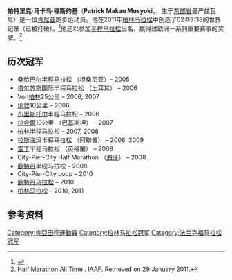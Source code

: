 {{Infobox sportsperson
| honorific_prefix          = 
| name                      = Patrick Makau Musyoki
| honorific_suffix          = 
| image                     = Patrick Makau Musyoki running world record at Berlin Marathon 2011.jpg
| image_size                = 
| alt                       = 
| caption                   = 
| headercolor               = 
| textcolor                 = 
| real_name                 = 
| native_name               = 
| native_name_lang          = 
| romanizedname             = 
| english_name              = 
| birth_name                = 
| nickname                  = 
| nationality               = {{KEN}}
| national_team             = {{KEN}}
| ethnicity                 = 
| hometown                  = 
| citizenship               = 
| birth_date                = {{Birth date and age|year=1985|month=3|day=2}}
| birth_place               = {{KEN}}東部省Manyanzwani
| death_date                = 
| death_place               = 
| resting_place             = 
| resting_place_coordinates = 
| monuments                 = 
| residence                 = {{KEN}}裂谷省卡耶亞多縣Ngong
| education                 = 
| alma_mater                = 
| occupation                = 
| years_active              = 2006 -
| employer                  = 
| agent                     = 
| height                    = {{height|m=1.72}}
| weight                    = {{weight|kg=59}}
| spouse                    = Catherine
| life_partner              = 
| other_interests           = 
| website                   = 
| module                    = 
| country                   = {{KEN}}
| sport                     = 田徑
| disability                = 
| disability_class          = 
| rank                      = 
| event                     = 中長跑、長跑
| universityteam            = 
| collegeteam               = 
| league                    = 
| league_type               = 
| club                      = 
| team                      = 
| turnedpro                 = 
| partner                   = 
| former_partner            = 
| coach                     = 
| retired                   = 
| coaching                  = 
| module2                   = 
| worlds                    = 
{{ubl
|'''2006年世界路跑錦標賽'''：20公里第26名
|'''2007年世界路跑錦標賽'''：半程馬拉松第2名
|'''2007年世界路跑錦標賽'''：Team第1名
|'''2008年世界路跑錦標賽'''：半程馬拉松第2名
|'''2008年世界路跑錦標賽'''：Team第1名
}}
| regionals                 = 
| nationals                 = 
| olympics                  = 
| paralympics               = 
| highestranking            = 
| pb                        = 
{{ubl
|'''3000公尺'''：7分54.50秒 （2007年）
|'''5000公尺'''：13分42.84秒 （2006年）
|'''10000公尺'''：29分31.5秒 （2013年）
|'''10公里'''：27分27秒 （2007年）
|'''15公里'''：41分30秒 （2009年）
|'''10英里'''：45分41秒 （2012年）
|'''20公里'''：56分13秒 （2007年）
|'''半程馬拉松'''：58分52秒 （2009年 '''拉斯海瑪半程馬拉松紀錄'''）
|'''25公里'''：1小時13分18秒 （2011年）
|'''30公里'''：1小時27分38秒 （2011年）
|'''馬拉松'''：2小時03分38秒 （2011年）
}}
| medaltemplates            = 
{{MedalCountry|{{KEN}}}}
{{MedalSport|男子田徑}}
{{MedalCompetition|世界路跑錦標賽}}
{{MedalSilver|2007年義大利烏迪內省|半程馬拉松}}
{{MedalGold|2007年義大利烏迪內省|Team}}
{{MedalSilver|2008年巴西里約熱內盧|半程馬拉松}}
{{MedalGold|2008年巴西里約熱內盧|Team}}
| show-medals               = 
| module3                   = 
| updated                   = 2016年11月15日
}}
'''帕特里克·马卡乌·穆斯约基'''（'''Patrick Makau Musyoki'''，{{bd|1985年|3月2日|catIdx=Musyoki, Patrick Makau}}，生于[[东部省_(肯尼亚)|东部省]]曼严兹瓦尼）是一位[[肯尼亚|肯尼亚]]跑步运动员。他在2011年[[柏林马拉松|柏林马拉松]]中创造了02:03:38的世界纪录（已被打破）。<ref>{{cite web |url=http://af.reuters.com/article/commoditiesNews/idAFL3E7KP03S20110925 |title=Athletics-Kenyan Makau breaks world marathon mark |publisher=Reuters |accessdate=25 September 2011 |archive-date=2011-09-28 |archive-url=https://web.archive.org/web/20110928014954/http://af.reuters.com/article/commoditiesNews/idAFL3E7KP03S20110925 |dead-url=yes }}</ref>他还以参加[[半程马拉松|半程马拉松]]出名，赢得过欧洲一系列重要赛事的奖牌。<ref>[http://www.iaaf.org/statistics/toplists/inout=o/age=n/season=0/sex=M/all=y/legal=A/disc=HMAR/detail.html Half Marathon All Time] {{Wayback|url=http://www.iaaf.org/statistics/toplists/inout=o/age=n/season=0/sex=M/all=y/legal=A/disc=HMAR/detail.html |date=20101027041508 }}. [[IAAF|IAAF]]. Retrieved on 29 January 2011.</ref>

==历次冠军==
*[[桑给巴尔|桑给巴尔]][[半程马拉松|半程马拉松]] （坦桑尼亚）– 2005
*[[塔尔苏斯|塔尔苏斯]]国际半程马拉松 （土耳其） – 2006
*Von[[柏林|柏林]]25公里 – 2006, 2007
*[[伦敦|伦敦]]10公里 – 2006
*[[布里斯托尔|布里斯托尔]]半程马拉松 – 2006
*[[拉合爾|拉合爾]]10公里 （巴基斯坦） – 2007
*[[柏林|柏林]]半程马拉松 – 2007, 2008
*[[拉斯海玛|拉斯海玛]]半程马拉松 （阿聯酋） – 2008, 2009
*[[雷丁|雷丁]]半程马拉松 （英格蘭） – 2008
*City-Pier-City Half Marathon （[[海牙|海牙]]） – 2008
*[[鹿特丹|鹿特丹]]半程马拉松 – 2008
*City-Pier-City Loop – 2010
*[[鹿特丹马拉松|鹿特丹马拉松]] – 2010
*[[柏林马拉松|柏林马拉松]] – 2010, 2011

==参考资料==
{{Reflist}}

{{DEFAULTSORT:Musyoki, Patrick Makau}}
[[Category:肯亞田徑運動員|Category:肯亞田徑運動員]]
[[Category:柏林马拉松冠军|Category:柏林马拉松冠军]]
[[Category:法兰克福马拉松冠军|Category:法兰克福马拉松冠军]]